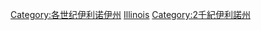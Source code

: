 {{category pair|‎|20世紀伊利諾州}}
{{Commons category|Illinois in the 19th century}}

[[Category:各世纪伊利诺伊州|Category:各世纪伊利诺伊州]]
[[Category:19世紀美國各州|Illinois]]
[[Category:2千紀伊利諾州|Category:2千紀伊利諾州]]